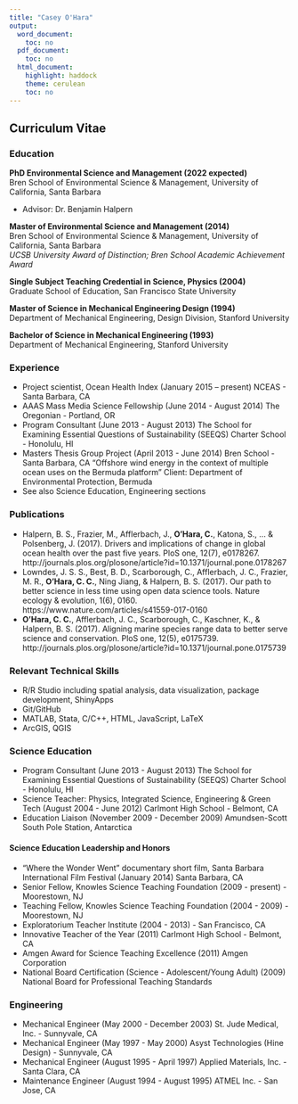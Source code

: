 ```yaml
---
title: "Casey O'Hara"
output:
  word_document:
    toc: no
  pdf_document:
    toc: no
  html_document:
    highlight: haddock
    theme: cerulean
    toc: no
---
```


## Curriculum Vitae {.tabset}

### Education

__PhD Environmental Science and Management (2022 expected)__<br>
Bren School of Environmental Science & Management, University of California, Santa Barbara

*	Advisor: Dr. Benjamin Halpern
<!-- * Committee:  -->

__Master of Environmental Science and Management (2014)__<br>
Bren School of Environmental Science & Management, University of California, Santa Barbara<br>
_UCSB University Award of Distinction; Bren School Academic Achievement Award_

__Single Subject Teaching Credential in Science, Physics (2004)__<br>
Graduate School of Education, San Francisco State University

__Master of Science in Mechanical Engineering Design (1994)__<br>
Department of Mechanical Engineering, Design Division, Stanford University

__Bachelor of Science in Mechanical Engineering (1993)__<br>
Department of Mechanical Engineering, Stanford University

### Experience

* Project scientist, Ocean Health Index (January 2015 – present) NCEAS - Santa Barbara, CA
* AAAS Mass Media Science Fellowship (June 2014 - August 2014) The Oregonian - Portland, OR
* Program Consultant (June 2013 - August 2013) The School for Examining Essential Questions of Sustainability (SEEQS) Charter School - Honolulu, HI
* Masters Thesis Group Project (April 2013 - June 2014) Bren School - Santa Barbara, CA “Offshore wind energy in the context of multiple ocean uses on the Bermuda platform” Client: Department of Environmental Protection, Bermuda
* See also Science Education, Engineering sections

### Publications

* Halpern, B. S., Frazier, M., Afflerbach, J., __O'Hara, C.__, Katona, S., ... & Polsenberg, J. (2017). Drivers and implications of change in global ocean health over the past five years. PloS one, 12(7), e0178267. http://journals.plos.org/plosone/article?id=10.1371/journal.pone.0178267
* Lowndes, J. S. S., Best, B. D., Scarborough, C., Afflerbach, J. C., Frazier, M. R., __O'Hara, C. C.__, Ning Jiang, & Halpern, B. S. (2017). Our path to better science in less time using open data science tools. Nature ecology & evolution, 1(6), 0160. https://www.nature.com/articles/s41559-017-0160
* __O'Hara, C. C.__, Afflerbach, J. C., Scarborough, C., Kaschner, K., & Halpern, B. S. (2017). Aligning marine species range data to better serve science and conservation. PloS one, 12(5), e0175739. http://journals.plos.org/plosone/article?id=10.1371/journal.pone.0175739

### Relevant Technical Skills

*	R/R Studio including spatial analysis, data visualization, package development, ShinyApps
* Git/GitHub
*	MATLAB, Stata, C/C++, HTML, JavaScript, LaTeX
*	ArcGIS, QGIS

### Science Education

<!-- * (TA position) -->
<!-- * (Unit design, Lever coaching, Exploratorium workshop) -->
* Program Consultant (June 2013 - August 2013) The School for Examining Essential Questions of Sustainability (SEEQS) Charter School - Honolulu, HI
* Science Teacher: Physics, Integrated Science, Engineering & Green Tech (August 2004 - June 2012) Carlmont High School - Belmont, CA
* Education Liaison (November 2009 - December 2009) Amundsen-Scott South Pole Station, Antarctica

#### Science Education Leadership and Honors

* “Where the Wonder Went” documentary short film, Santa Barbara International Film Festival (January 2014) Santa Barbara, CA
* Senior Fellow, Knowles Science Teaching Foundation (2009 - present) - Moorestown, NJ
* Teaching Fellow, Knowles Science Teaching Foundation (2004 - 2009) - Moorestown, NJ
* Exploratorium Teacher Institute (2004 - 2013) - San Francisco, CA
* Innovative Teacher of the Year (2011) Carlmont High School - Belmont, CA
* Amgen Award for Science Teaching Excellence (2011) Amgen Corporation 
* National Board Certification (Science - Adolescent/Young Adult) (2009) National Board for Professional Teaching Standards

### Engineering

* Mechanical Engineer (May 2000 - December 2003) St. Jude Medical, Inc. - Sunnyvale, CA 
* Mechanical Engineer (May 1997 - May 2000) Asyst Technologies (Hine Design) - Sunnyvale, CA 
* Mechanical Engineer (August 1995 - April 1997) Applied Materials, Inc. - Santa Clara, CA 
* Maintenance Engineer (August 1994 - August 1995) ATMEL Inc. - San Jose, CA 


